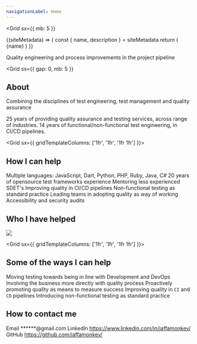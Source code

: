 ```yaml
---
navigationLabel: Home
---
```



<Grid
  sx={{
    mb: 5
  }}
>

<SiteMetaData>
  {(siteMetadata) => {
    const { name, description } = siteMetadata
    return (
      <Fragment>
        <Heading variant="styles.h1">{name}</Heading>
      </Fragment>
    )
  }}
</SiteMetaData>

<Message variant="success">Quality engineering and process improvements in the project pipeline</Message>

</Grid>

<Grid
  sx={{
    gap: 0,
    mb: 5
  }}
>

## About

<Message variant='secondary' mb={2}>
  Combining the disciplines of test engineering, test management and quality assurance
</Message>

<Text as="p" >25 years of providing quality assurance and testing services, across range of industries.</Text>
<Text as="p" >14 years of functional/non-functional test engineering, in CI/CD pipelines.</Text>

</Grid>

<Grid sx={{ gridTemplateColumns: ['1fr', '1fr', '1fr 1fr'] }}>  

<Box>

## How I can help

<Text as="p" >Multiple languages: JavaScript, Dart, Python, PHP, Ruby, Java, C#</Text>
<Text as="p" >20 years of opensource test frameworks experience</Text>
<Text as="p" >Mentoring less experienced SDET's</Text>
<Text as="p" >Improving quality in CI/CD pipelines</Text>
<Text as="p" >Non-functional testing as standard practice</Text>
<Text as="p" >Leading teams in adopting quality as way of working</Text>
<Text as="p" >Accessibility and security audits</Text>

</Box>

<Box>

## Who I have helped

<Image src="https://raw.githubusercontent.com/jaffamonkey/gatsby-theme-terminal/main/static/images/clients.png" />

</Box>

</Grid>

<Grid sx={{ gridTemplateColumns: ['1fr', '1fr', '1fr 1fr'] }}>  
<Box>

## Some of the ways I can help

<Text as="p" >Moving testing towards being in line with Development and DevOps</Text>
<Text as="p" >Involving the business more directly with quality process</Text>
<Text as="p" >Proactively promoting quality as means to measure success</Text>
<Text as="p" >Improving quality in `CI` and `CD` pipelines</Text>
<Text as="p" >Introducing non-functional testing as standard practice</Text>
</Box>

<Box>

## How to contact me

<Text as="p">Email <Link href='mailto:paullittlebury@gmail.com'>******@gmail.com</Link></Text>
<Text as="p">LinkedIn <Link href='https://www.linkedin.com/in/jaffamonkey/'>https://www.linkedin.com/in/jaffamonkey/</Link></Text>
<Text as="p">GitHub <Link href='https://github.com/jaffamonkey/'>https://github.com/jaffamonkey/</Link></Text>
</Box>
</Grid>
